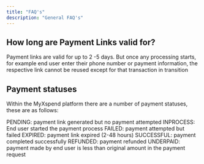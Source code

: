 ```yaml
---
title: "FAQ's"
description: "General FAQ's"
---
```


## How long are Payment Links valid for?

Payment links are valid for up to 2 -5 days. But once any processing starts, for example end user enter their phone number or payment information, the respective link cannot be reused except for that transaction in transition

## Payment statuses

Within the MyXspend platform there are a number of payment statuses, these are as follows:

PENDING: payment link generated but no payment attempted
INPROCESS: End user started the payment process
FAILED: payment attempted but failed
EXPIRED: payment link expired (2-48 hours)
SUCCESSFUL: payment completed successfully
REFUNDED: payment refunded
UNDERPAID: payment made by end user is less than original amount in the payment request